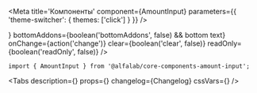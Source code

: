 

<Meta
    title='Компоненты'
    component={AmountInput}
    parameters={{ 'theme-switcher': { themes: ['click'] } }}
/>


<!-- Canvas -->

<Story name='AmountInput'>
    <AmountInput
        value={number('value', null)}
        currency={text('currency', 'RUR')}
        integerLength={number('integerLength', 9)}
        minority={number('minority', 100)}
        bold={boolean('bold', true)}
        block={boolean('block', false)}
        size={select('size', ['s', 'm', 'l', 'xl'], 's')}
        disabled={boolean('disabled', false)}
        placeholder={text('placeholder', undefined)}
        label={text('label', '')}
        hint={text('hint', '')}
        error={text('error', '')}
        leftAddons={boolean('leftAddons', false) && <Icon />}
        bottomAddons={boolean('bottomAddons', false) && <span>bottom text</span>}
        onChange={action('change')}
        clear={boolean('clear', false)}
        readOnly={boolean('readOnly', false)}
    />
</Story>


<!-- Docs -->

<ComponentHeader
    name='AmountInput'
    version={version}
    package='@alfalab/core-components-amount-input'
    stage={2}
    design='https://www.figma.com/file/KlFOLLkKO8rtvvQE3RXuhq/Click-Library?node-id=532%3A544'
/>

```tsx
import { AmountInput } from '@alfalab/core-components-amount-input';
```

<Tabs
    description={<Description />}
    props={<Props of={AmountInput} />}
    changelog={Changelog}
    cssVars={<CssVars css={styles} />}
/>

